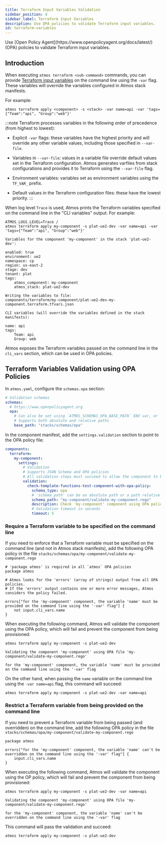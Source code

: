 ```yaml
---
title: Terraform Input Variables Validation
sidebar_position: 4
sidebar_label: Terraform Input Variables
description: Use OPA policies to validate Terraform input variables.
id: terraform-variables
---
```



<Intro>
Use [Open Policy Agent](https://www.openpolicyagent.org/docs/latest/) (OPA) policies to validate Terraform input variables.
</Intro>

## Introduction

When executing `atmos terraform <sub-command>` commands, you can provide
[Terraform input variables](https://developer.hashicorp.com/terraform/language/values/variables) on the command line
using the `-var` flag. These variables will override the variables configured in Atmos stack manifests.

For example:

```shell
atmos terraform apply <component> -s <stack> -var name=api -var 'tags={"Team":"api", "Group":"web"}'
```

:::note
Terraform processes variables in the following order of precedence (from highest to lowest):

- Explicit `-var` flags: these variables have the highest priority and will override any other variable values, including those specified in `--var-file`.

- Variables in `--var-file`: values in a variable file override default values set in the Terraform configuration.
  Atmos generates varfiles from stack configurations and provides it to Terraform using the `--var-file` flag.

- Environment variables: variables set as environment variables using the `TF_VAR_` prefix.

- Default values in the Terraform configuration files: these have the lowest priority.
:::

When log level `Trace` is used, Atmos prints the Terraform variables specified on the command line in the "CLI variables" output.
For example:

```shell
ATMOS_LOGS_LEVEL=Trace /
atmos terraform apply my-component -s plat-ue2-dev -var name=api -var 'tags={"Team":"api", "Group":"web"}'
```

```console
Variables for the component 'my-component' in the stack 'plat-ue2-dev':

enabled: true
environment: ue2
namespace: cp
region: us-east-2
stage: dev
tenant: plat
tags:
    atmos_component: my-component
    atmos_stack: plat-ue2-dev

Writing the variables to file:
components/terraform/my-component/plat-ue2-dev-my-component.terraform.tfvars.json

CLI variables (will override the variables defined in the stack manifests):

name: api
tags:
    Team: api
    Group: web
```

Atmos exposes the Terraform variables passed on the command line in the `cli_vars` section, which can be used in OPA policies.

## Terraform Variables Validation using OPA Policies

In `atmos.yaml`, configure the `schemas.opa` section:

```yaml
# Validation schemas
schemas:
  # https://www.openpolicyagent.org
  opa:
    # Can also be set using `ATMOS_SCHEMAS_OPA_BASE_PATH` ENV var, or `--schemas-opa-dir` command-line arguments
    # Supports both absolute and relative paths
    base_path: "stacks/schemas/opa"
```

In the component manifest, add the `settings.validation` section to point to the OPA policy file:

```yaml
components:
  terraform:
    my-component:
      settings:
        # Validation
        # Supports JSON Schema and OPA policies
        # All validation steps must succeed to allow the component to be provisioned
        validation:
          check-template-functions-test-component-with-opa-policy:
            schema_type: opa
            # 'schema_path' can be an absolute path or a path relative to 'schemas.opa.base_path' defined in `atmos.yaml`
            schema_path: "my-component/validate-my-component.rego"
            description: Check 'my-component' component using OPA policy
            # Validation timeout in seconds
            timeout: 5
```

### Require a Terraform variable to be specified on the command line

If you need to enforce that a Terraform variable must be specified on the command line (and not in Atmos stack manifests),
add the following OPA policy in the file `stacks/schemas/opa/my-component/validate-my-component.rego`

```rego title="stacks/schemas/opa/my-component/validate-my-component.rego"
# 'package atmos' is required in all `atmos` OPA policies
package atmos

# Atmos looks for the 'errors' (array of strings) output from all OPA policies.
# If the 'errors' output contains one or more error messages, Atmos considers the policy failed.

errors["for the 'my-component' component, the variable 'name' must be provided on the command line using the '-var' flag"] {
    not input.cli_vars.name
}
```

When executing the following command, Atmos will validate the component using the OPA policy, which will fail and prevent
the component from being provisioned:

```shell
atmos terraform apply my-component -s plat-ue2-dev
```

```console
Validating the component 'my-component' using OPA file 'my-component/validate-my-component.rego'

for the 'my-component' component, the variable 'name' must be provided on the command line using the '-var' flag
```

On the other hand, when passing the `name` variable on the command line using the `-var name=api` flag, this command will succeed:

```shell
atmos terraform apply my-component -s plat-ue2-dev -var name=api
```

### Restrict a Terraform variable from being provided on the command line

If you need to prevent a Terraform variable from being passed (and overridden) on the command line,
add the following OPA policy in the file `stacks/schemas/opa/my-component/validate-my-component.rego`

```rego title="stacks/schemas/opa/my-component/validate-my-component.rego"
package atmos

errors["for the 'my-component' component, the variable 'name' can't be overridden on the command line using the '-var' flag"] {
    input.cli_vars.name
}
```

When executing the following command, Atmos will validate the component using the OP policy, which will fail and prevent
the component from being provisioned:

```shell
atmos terraform apply my-component -s plat-ue2-dev -var name=api
```

```console
Validating the component 'my-component' using OPA file 'my-component/validate-my-component.rego'

for the 'my-component' component, the variable 'name' can't be overridden on the command line using the '-var' flag
```

This command will pass the validation and succeed:

```shell
atmos terraform apply my-component -s plat-ue2-dev
```
